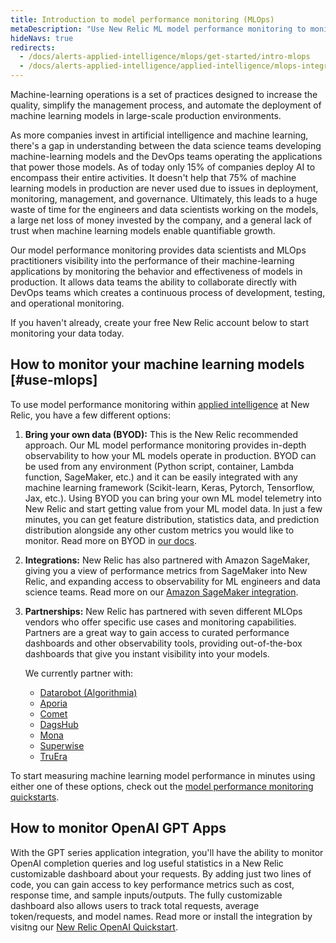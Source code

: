```yaml
---
title: Introduction to model performance monitoring (MLOps)
metaDescription: "Use New Relic ML model performance monitoring to monitor and observe the performance of your machine learning models."
hideNavs: true
redirects: 
  - /docs/alerts-applied-intelligence/mlops/get-started/intro-mlops
  - /docs/alerts-applied-intelligence/applied-intelligence/mlops-integrations
---
```


Machine-learning operations is a set of practices designed to increase the quality, simplify the management process, and automate the deployment of machine learning models in large-scale production environments.

As more companies invest in artificial intelligence and machine learning, there's a gap in understanding between the data science teams developing machine-learning models and the DevOps teams operating the applications that power those models. As of today only 15% of companies deploy AI to encompass their entire activities. It doesn't help that 75% of machine learning models in production are never used due to issues in deployment, monitoring, management, and governance. Ultimately, this leads to a huge waste of time for the engineers and data scientists working on the models, a large net loss of money invested by the company, and a general lack of trust  when machine learning models enable quantifiable growth. 

Our model performance monitoring provides data scientists and MLOps practitioners visibility into the performance of their machine-learning applications by monitoring the behavior and effectiveness of models in production. It allows data teams the ability to collaborate directly with DevOps teams which creates a continuous process of development, testing, and operational monitoring.

If you haven't already, create your free New Relic account below to start monitoring your data today.
<InlineSignup/>

## How to monitor your machine learning models [#use-mlops]

To use model performance monitoring within [applied intelligence](/docs/alerts-applied-intelligence/new-relic-alerts/get-started/introduction-applied-intelligence/) at New Relic, you have a few different options:

1. **Bring your own data (BYOD):** This is the New Relic recommended approach. Our ML model performance monitoring provides in-depth observability to how your ML models operate in production. BYOD can be used from any environment (Python script, container, Lambda function, SageMaker, etc.) and it can be easily integrated with any machine learning framework (Scikit-learn, Keras, Pytorch, Tensorflow, Jax, etc.). Using BYOD you can bring your own ML model telemetry into New Relic and start getting value from your ML model data. In just a few minutes, you can get feature distribution, statistics data, and prediction distribution alongside any other custom metrics you would like to monitor. Read more on BYOD in [our docs](/docs/alerts-applied-intelligence/mlops/bring-your-own/mlops-byo).

2. **Integrations:** New Relic has also partnered with Amazon SageMaker, giving you a view of performance metrics from SageMaker into New Relic, and expanding access to observability for ML engineers and data science teams. Read more on our [Amazon SageMaker integration](/docs/mlops/integrations/aws-sagemaker-mlops-integration/).

3. **Partnerships:** New Relic has partnered with seven different MLOps vendors who offer specific use cases and monitoring capabilities. Partners are a great way to gain access to curated performance dashboards and other observability tools, providing out-of-the-box dashboards that give you instant visibility into your models.

   We currently partner with:

   * [Datarobot (Algorithmia)](/docs/alerts-applied-intelligence/mlops/integrations/datarobot-mlops-integration/)
   * [Aporia](/docs/alerts-applied-intelligence/mlops/integrations/aporia-mlops-integration/)
   * [Comet](/docs/alerts-applied-intelligence/mlops/integrations/comet-mlops-integration/)
   * [DagsHub](/docs/alerts-applied-intelligence/mlops/integrations/dagshub-mlops-integration/)
   * [Mona](/docs/alerts-applied-intelligence/mlops/integrations/mona-mlops-integration/)
   * [Superwise](/docs/alerts-applied-intelligence/mlops/integrations/superwise-mlops-integration/)
   * [TruEra](/docs/alerts-applied-intelligence/mlops/integrations/truera-mlops-integration/)



To start measuring machine learning model performance in minutes using either one of these options, check out the [model performance monitoring quickstarts](https://newrelic.com/instant-observability/?category=machine-learning-ops).

## How to monitor OpenAI GPT Apps
With the GPT series application integration, you'll have the ability to monitor OpenAI completion queries and log useful statistics in a New Relic customizable dashboard about your requests. By adding just two lines of code, you can gain access to key performance metrics such as cost, response time, and sample inputs/outputs. The fully customizable dashboard also allows users to track total requests, average token/requests, and model names. Read more or install the integration by visitng our [New Relic OpenAI Quickstart](https://newrelic.com/instant-observability/openai).

